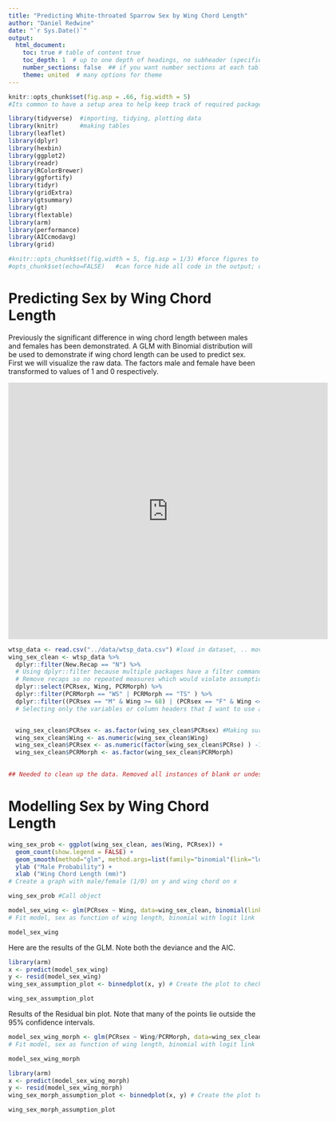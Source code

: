 ```yaml
---
title: "Predicting White-throated Sparrow Sex by Wing Chord Length"
author: "Daniel Redwine"
date: "`r Sys.Date()`"
output: 
  html_document:
    toc: true # table of content true
    toc_depth: 1  # up to one depth of headings, no subheader (specified by # in html)
    number_sections: false  ## if you want number sections at each table header
    theme: united  # many options for theme
---
```

```r
knitr::opts_chunk$set(fig.asp = .66, fig.width = 5)
#Its common to have a setup area to help keep track of required packages and formatting options

library(tidyverse)  #importing, tidying, plotting data
library(knitr)      #making tables
library(leaflet)
library(dplyr)
library(hexbin)
library(ggplot2)
library(readr)
library(RColorBrewer)
library(ggfortify)
library(tidyr)
library(gridExtra)
library(gtsummary)
library(gt)
library(flextable)
library(arm)
library(performance)
library(AICcmodavg)
library(grid)

#knitr::opts_chunk$set(fig.width = 5, fig.asp = 1/3) #force figures to be a certain size and aspect ratio
#opts_chunk$set(echo=FALSE)   #can force hide all code in the output; disables 'code folding'
```
# Predicting Sex by Wing Chord Length

Previously the significant difference in wing chord length between males and females has been demonstrated. A GLM with Binomial distribution will be used to demonstrate if wing chord length can be used to predict sex. First we will visualize the raw data. The factors male and female have been transformed to values of 1 and 0 respectively. 

<iframe src="https://macaulaylibrary.org/asset/155039781/embed" height="515" width="640" frameborder="0" allowfullscreen></iframe>

```r


wtsp_data <- read.csv("../data/wtsp_data.csv") #load in dataset, .. moves up one level
wing_sex_clean <- wtsp_data %>%
  dplyr::filter(New.Recap == "N") %>% 
  # Using dplyr::filter because multiple packages have a filter command
  # Remove recaps so no repeated measures which would violate assumptions for stats
  dplyr::select(PCRsex, Wing, PCRMorph) %>%
  dplyr::filter(PCRMorph == "WS" | PCRMorph == "TS" ) %>%
  dplyr::filter((PCRsex == "M" & Wing >= 68) | (PCRsex == "F" & Wing <= 74))
  # Selecting only the variables or column headers that I want to use and removing outliers


  wing_sex_clean$PCRsex <- as.factor(wing_sex_clean$PCRsex) #Making sure factors are factors
  wing_sex_clean$Wing <- as.numeric(wing_sex_clean$Wing)
  wing_sex_clean$PCRsex <- as.numeric(factor(wing_sex_clean$PCRse) ) -1
  wing_sex_clean$PCRMorph <- as.factor(wing_sex_clean$PCRMorph)
  

## Needed to clean up the data. Removed all instances of blank or undesired characters in the dataset, changed variables to factors or numeric

```

# Modelling Sex by Wing Chord Length

```r

wing_sex_prob <- ggplot(wing_sex_clean, aes(Wing, PCRsex)) +
  geom_count(show.legend = FALSE) +
  geom_smooth(method="glm", method.args=list(family="binomial"(link="logit"))) +
  ylab ("Male Probability") +
  xlab ("Wing Chord Length (mm)") 
# Create a graph with male/female (1/0) on y and wing chord on x 

wing_sex_prob #Call object 

```
```r

model_sex_wing <- glm(PCRsex ~ Wing, data=wing_sex_clean, binomial(link = 'logit'))
# Fit model, sex as function of wing length, binomial with logit link

model_sex_wing


```
Here are the results of the GLM. Note both the deviance and the AIC.
```r

library(arm)
x <- predict(model_sex_wing)
y <- resid(model_sex_wing)
wing_sex_assumption_plot <- binnedplot(x, y) # Create the plot to check confidence intervals

wing_sex_assumption_plot
```
Results of the Residual bin plot. Note that many of the points lie outside the 95% confidence intervals. 

```r

model_sex_wing_morph <- glm(PCRsex ~ Wing/PCRMorph, data=wing_sex_clean, binomial(link = 'logit'))
# Fit model, sex as function of wing length, binomial with logit link

model_sex_wing_morph


```


```r

library(arm)
x <- predict(model_sex_wing_morph)
y <- resid(model_sex_wing_morph)
wing_sex_morph_assumption_plot <- binnedplot(x, y) # Create the plot to check confidence intervals

wing_sex_morph_assumption_plot
```